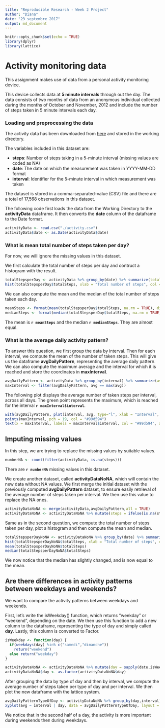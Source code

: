 ---
title: "Reproducible Research - Week 2 Project"
author: "Diana"
date: "23 septembre 2017"
output: md_document
---

```{r setup, include=FALSE}
knitr::opts_chunk$set(echo = TRUE)
library(dplyr)
library(lattice)
```
# Activity monitoring data

This assignment makes use of data from a personal activity monitoring device. 

This device collects data at **5 minute intervals** through out the day. 
The data consists of two months of data from an anonymous individual collected during the months of October and November, 2012 and include the number of steps taken in 5 minute intervals each day.


### Loading and preprocessing the data

The activity data has been downloaded from [here](https://d396qusza40orc.cloudfront.net/repdata%2Fdata%2Factivity.zip) and stored in the working directory.

The variables included in this dataset are:

- **steps**: Number of steps taking in a 5-minute interval (missing values are coded as NA)
- **date**: The date on which the measurement was taken in YYYY-MM-DD format
- **interval**: Identifier for the 5-minute interval in which measurement was taken

The dataset is stored in a comma-separated-value (CSV) file and there are a total of 17,568 observations in this dataset.

The following code first loads the data from the Working Directory to the **activityData** dataframe.
It then converts the **date** column of the dataframe to the Date format.


```{r activity}
activityData <- read.csv("./activity.csv")
activityData$date <- as.Date(activityData$date)
```



### What is mean total number of steps taken per day?

For now, we will ignore the missing values in this dataset.

We first calculate the total number of steps per day and contruct a histogram with the result.

```{r}
totalStepsperDay <- activityData %>% group_by(date) %>% summarize(totalSteps = sum(steps))
hist(totalStepsperDay$totalSteps, xlab = "Total number of steps", col = "#2b8cbe", border = "white", main = "Total number of steps per day")
```

We can also compute the mean and the median of the total number of steps taken each day.

```{r, results='hide'}
meanSteps <- format(mean(totalStepsperDay$totalSteps, na.rm = TRUE), digits = 7)
medianSteps <- format(median(totalStepsperDay$totalSteps, na.rm = TRUE), digits = 7)
```

The mean is **`r meanSteps`** and the median **`r medianSteps`**. They are almost equal.



### What is the average daily activity pattern?

To answer this question, we first group the data by interval. Then for each interval, we compute the mean of the number of taken steps. This will give us the dataframe **avgDailyPattern**, representing the average daily pattern.
We can also compute the maximum average and the interval for which it is reached and store the coordinates in **maxInterval**.



```{r}
avgDailyPattern <- activityData %>% group_by(interval) %>% summarize(avg = mean(steps,na.rm = TRUE))
maxInterval <- filter(avgDailyPattern, avg == max(avg))
```

The following plot displays the average number of taken steps per interval, across all days.
The green point represents the maximum, which is reached for the interval **`r maxInterval$interval`**.

```{r}
with(avgDailyPattern, plot(interval, avg, type="l", xlab = "Interval", ylab = "Average number of taken steps", main = "Average Daily Pattern", col = "#2b8cbe", lwd = 2))
points(maxInterval, pch = 19, col = "#99d594")
text(x = maxInterval, labels = maxInterval$interval, col = "#99d594", adj = 1, font = 2)
```



## Imputing missing values

In this step, we are trying to replace the missing values by suitable values.

```{r}
numberNA <- count(filter(activityData, is.na(steps)))
```
There are **`r numberNA`** missing values in this dataset.

We create another dataset, called **activityDataNoNA**, which will contain the new data without NA values. We first merge the initial dataset with the previously computed **avgDailyPattern** dataset, to ensure easily retrieval of the average number of steps taken per interval. We then use this value to replace the NA ones.

```{r}
activityDataNoNA <- merge(activityData,avgDailyPattern,all = TRUE)
activityDataNoNA <- activityDataNoNA %>% mutate(steps = ifelse(is.na(steps),avg,steps))
```

Same as in the second question, we compute the total number of steps taken per day, plot a histogram and then compute the mean and median.

```{r}
totalStepsperDayNoNA <- activityDataNoNA %>% group_by(date) %>% summarize(totalSteps = sum(steps))
hist(totalStepsperDayNoNA$totalSteps, xlab = "Total number of steps", col = "#2b8cbe", border = "white", main = "Total number of steps per day")
mean(totalStepsperDayNoNA$totalSteps)
median(totalStepsperDayNoNA$totalSteps)
```

We now notice that the median has slightly changed, and is now equal to the mean.



## Are there differences in activity patterns between weekdays and weekends?

We want to compare the activity patterns between weekdays and weekends.

First, let's write the isWeekday() function, which returns "weekday" or "weekend", depending on the date. We then use this function to add a new column to the dataframe, representing the type of day and simply called **day**. Lastly, this column is converted to Factor.

```{r}
isWeekday <- function(day) {
  if(weekdays(day) %in% c("samedi","dimanche")) 
    return("weekend") 
  else return("weekday")
}

activityDataNoNA <- activityDataNoNA %>% mutate(day = sapply(date,isWeekday))
activityDataNoNA$day <- as.factor(activityDataNoNA$day)
```

After grouping the data by type of day and then by interval, we compute the average number of steps taken per type of day and per interval. We then plot the new dataframe with the lattice system.

```{r}
avgDailyPatternTypeOfDay <- activityDataNoNA %>% group_by(day,interval) %>% summarize(avg = mean(steps))
xyplot(avg ~ interval | day, data = avgDailyPatternTypeOfDay, layout = c(1,2),type = "l", col = "#2b8cbe", lwd = 2, par.settings = list(strip.background=list(col="#99d594")), main = "Average daily pattern per type of day", ylab = "Average number of taken steps")
```

We notice that in the second half of a day, the activity is more important during weekends then during weekdays.

